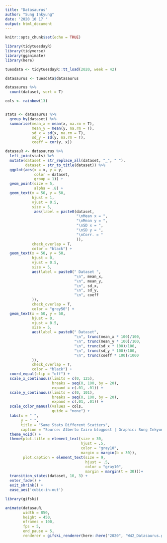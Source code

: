 ```yaml
---
title: "Datasaurus"
author: "Sung Inkyung"
date: '2020 10 17 '
output: html_document
---
```


```r
knitr::opts_chunk$set(echo = TRUE)
```

```r
library(tidytuesdayR)
library(tidyverse)
library(gganimate)
library(here)
```

```r
tuesdata <- tidytuesdayR::tt_load(2020, week = 42)

datasaurus <- tuesdata$datasaurus
```


```r
datasaurus %>% 
  count(dataset, sort = T)
```


```r
cols <- rainbow(13)


stats <- datasaurus %>% 
  group_by(dataset) %>% 
  summarise(mean_x = mean(x, na.rm = T),
            mean_y = mean(y, na.rm = T),
            sd_x = sd(x, na.rm = T),
            sd_y = sd(y, na.rm = T),
            coeff = cor(y, x))

datasauR <- datasaurus %>% 
  left_join(stats) %>%
  mutate(dataset = str_replace_all(dataset, "_", " "),
         dataset = str_to_title(dataset)) %>%
  ggplot(aes(x = x, y = y,
             color = dataset,
             group = 1)) + 
  geom_point(size = 5, 
             alpha = .8) +
  geom_text(x = 50, y = 50, 
            hjust = 1, 
            vjust = 0.5, 
            size = 5,
             aes(label = paste0(dataset,
                                "\nMean x = ",
                                "\nMean y = ",
                                "\nSD x = ",
                                "\nSD y = ",
                                "\nCorr. = "
                                )), 
            check_overlap = T, 
            color = "black") +
  geom_text(x = 50, y = 50, 
            hjust = 0, 
            vjust = 0.5, 
            size = 5, 
            aes(label = paste0(" Dataset ",
                               "\n", mean_x,
                               "\n", mean_y,
                               "\n", sd_x,
                               "\n", sd_y,
                               "\n", coeff
            )), 
            check_overlap = T, 
            color = "grey50") +
  geom_text(x = 50, y = 50, 
            hjust = 0, 
            vjust = 0.5, 
            size = 5, 
            aes(label = paste0(" Dataset",
                               "\n", trunc(mean_x * 100)/100,
                               "\n", trunc(mean_y * 100)/100,
                               "\n", trunc(sd_x * 100)/100,
                               "\n", trunc(sd_y * 100)/100,
                               "\n", trunc(coeff * 100)/1000
            )), 
            check_overlap = T, 
            color = "black") +
  coord_equal(clip = "off") +
  scale_x_continuous(limits = c(0, 125), 
                     breaks = seq(0, 100, by = 20), 
                     expand = c(.01, .01)) +
  scale_y_continuous(limits = c(0, 101), 
                     breaks = seq(0, 100, by = 20), 
                     expand = c(.01, .01)) +
  scale_color_manual(values = cols, 
                     guide = "none") +
  labs(x = " ",
       y = " ",
       title = "Same Stats Different Scatters",
       caption = "Source: Alberto Cairo blogpost | Graphic: Sung Inkyung") +
  theme_void() +
  theme(plot.title = element_text(size = 30,
                                  hjust = .5,
                                  color = "gray10",
                                  margin = margin(b = 30)),
        plot.caption = element_text(size = 9,
                                    hjust = .5,
                                    color = "gray10",
                                    margin = margin(t = 30)))+
  transition_states(dataset, 10, 3) +
  enter_fade() +
  exit_shrink() +
  ease_aes('cubic-in-out') 


```


```r
library(gifski)

animate(datasauR, 
        width = 850, 
        height = 450, 
        nframes = 100, 
        fps = 5, 
        end_pause = 5,
        renderer = gifski_renderer(here::here("2020", "W42_Datasaurus.gif")))

```

